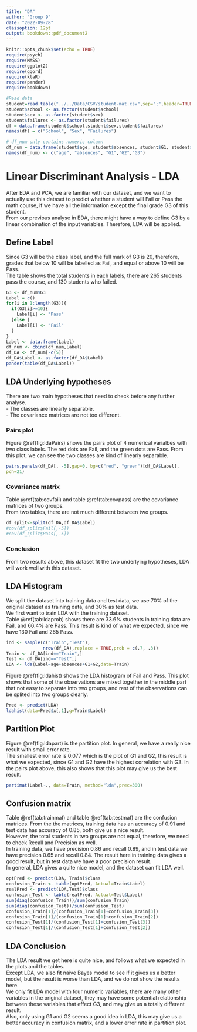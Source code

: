 ```yaml
---
title: "DA"
author: "Group 9"
date: "2022-09-28"
classoption: 12pt
output: bookdown::pdf_document2
---
```


```r
knitr::opts_chunk$set(echo = TRUE)
require(psych)
require(MASS)
require(ggplot2)
require(ggord)
require(klaR)
require(pander)
require(bookdown)
```

```r
#Read data
student=read.table("../../Data/CSV/student-mat.csv",sep=";",header=TRUE)
student$school <- as.factor(student$school)
student$sex <- as.factor(student$sex)
student$failures <- as.factor(student$failures)
df = data.frame(student$school,student$sex,student$failures)
names(df) = c("School", "Sex", "Failures")

# df_num only contains numeric column
df_num = data.frame(student$age, student$absences, student$G1, student$G2, student$G3)
names(df_num) <- c("age", "absences", "G1","G2","G3")
```

# Linear Discriminant Analysis - LDA

After EDA and PCA, we are familiar with our dataset, and we want to actually use this dataset to predict whether a student will Fail or Pass the math course, if we have all the information except the final grade G3 of this student.\
From our previous analyse in EDA, there might have a way to define G3 by a linear combination of the input variables. Therefore, LDA will be applied.\

## Define Label

Since G3 will be the class label, and the full mark of G3 is $20$, therefore, grades that below $10$ will be labelled as Fail, and equal or above $10$ will be Pass.\
The table shows the total students in each labels, there are 265 students pass the course, and 130 students who failed.\

```r
G3 <- df_num$G3
Label = c()
for(i in 1:length(G3)){
  if(G3[i]>=10){
    Label[i] <- "Pass"
  }else {
    Label[i] <- "Fail"
  }
}
Label <- data.frame(Label)
df_num <- cbind(df_num,Label)
df_DA <- df_num[-c(5)]
df_DA$Label <- as.factor(df_DA$Label)
pander(table(df_DA$Label))
```

## LDA Underlying hypotheses

There are two main hypotheses that need to check before any further analyse.\
- The classes are linearly separable.\
- The covariance matrices are not too different.\

### Pairs plot

Figure \@ref(fig:ldaPairs) shows the pairs plot of 4 numerical varialbes with two class labels. The red dots are Fail, and the green dots are Pass. From this plot, we can see the two classes are kind of linearly separable.\

```r
pairs.panels(df_DA[, -5],gap=0, bg=c("red", "green")[df_DA$Label],
pch=21)
```

### Covariance matrix

Table \@ref(tab:covfail) and table \@ref(tab:covpass) are the covariance matrices of two groups.\
From two tables, there are not much different between two groups.\

```r
df_split<-split(df_DA,df_DA$Label)
#cov(df_split$Fail[,-5])
#cov(df_split$Pass[,-5])
```

\begin{table}[ht]
\centering
\caption {Covariance Matrix of Fail Group}
\begin{tabular}{lllll}
  \hline
 & age & absences & G1 & G2 \\ 
  \hline
age      & 1.91  & 1.61   & -0.14 & 0.35 \\
absences & 1.61  & 109.76 & 2.41  & 6.41 \\ 
G1       & -0.14 & 2.41   & 2.90  & 1.70 \\
G2       & 0.35  & 6.41   & 1.70  & 7.36 \\
   \hline
\end{tabular}(\#tab:covfail)
\end{table}

\begin{table}[ht]
\centering
\caption {Covariance Matrix of Pass Group}
\begin{tabular}{lllll}
  \hline
 & age & absences & G1 & G2 \\ 
  \hline
age      & 1.42  & 1.63   & 0.42 & -0.27 \\
absences & 1.63  & 41.14  & 0.03 & -1.55 \\ 
G1       & 0.412 & 0.03   & 7.76 & 6.06 \\
G2       & -0.27 & -1.55  & 6.06 & 6.41 \\
   \hline
\end{tabular}(\#tab:covpass)
\end{table}

### Conclusion

From two results above, this dataset fit the two underlying hypotheses, LDA will work well with this dataset.\

## LDA Histogram

We split the dataset into training data and test data, we use $70\%$ of the original dataset as training data, and $30\%$ as test data.\
We first want to train LDA with the training dataset.\
Table \@ref(tab:ldaprob) shows there are $33.6\%$ students in training data are Fail, and $66.4\%$ are Pass. This result is kind of what we expected, since we have $130$ Fail and $265$ Pass.\

```r
ind <- sample(c("Train","Test"),
              nrow(df_DA),replace = TRUE,prob = c(.7, .3))
Train <- df_DA[ind=="Train",]
Test <- df_DA[ind=="Test",]
LDA <- lda(Label~age+absences+G1+G2,data=Train)
```

\begin{table}[ht]
\centering
\caption {Prior probabilities of groups}
\begin{tabular}{ll}
  \hline
Fail & Pass \\ 
  \hline
0.336 & 0.664 \\
   \hline
\end{tabular}(\#tab:ldaprob)
\end{table}

\newpage
Figure \@ref(fig:ldahist) shows the LDA histogram of Fail and Pass. This plot shows that some of the observations are mixed together in the middle part that not easy to separate into two groups, and rest of the observations can be splited into two groups clearly.\

```r
Pred <- predict(LDA)
ldahist(data=Pred$x[,1],g=Train$Label)
```

\newpage
## Partition Plot

Figure \@ref(fig:ldapart) is the partition plot. In general, we have a really nice result with small error rate.\
The smallest error rate is $0.077$ which is the plot of G1 and G2, this result is what we expected, since G1 and G2 have the highest correlation with G3. In the pairs plot above, this also shows that this plot may give us the best result.\

```r
partimat(Label~., data=Train, method="lda",prec=300)
```

\newpage
## Confusion matrix

Table \@ref(tab:trainmat) and table \@ref(tab:testmat) are the confusion matrices. From the the matrices, training data has an accuracy of $0.91$ and test data has accuracy of $0.85$, both give us a nice result.\
However, the total students in two groups are not equal, therefore, we need to check Recall and Precision as well.\
In training data, we have precision $0.86$ and recall $0.89$, and in test data we have precision $0.65$ and recall $0.84$. The result here in training data gives a good result, but in test data we have a poor precision result.\
In general, LDA gives a quite nice model, and the dataset can fit LDA well.\


```r
optPred <- predict(LDA, Train)$class
confusion_Train <- table(optPred, Actual=Train$Label)
realPred <- predict(LDA,Test)$class
confusion_Test <- table(realPred, Actual=Test$Label)
sum(diag(confusion_Train))/sum(confusion_Train)
sum(diag(confusion_Test))/sum(confusion_Test)
confusion_Train[1]/(confusion_Train[1]+confusion_Train[3])
confusion_Train[1]/(confusion_Train[1]+confusion_Train[2])
confusion_Test[1]/(confusion_Test[1]+confusion_Test[3])
confusion_Test[1]/(confusion_Test[1]+confusion_Test[2])
```

\begin{table}[ht]
\centering
\caption {Confusion matrix of training data}
\begin{tabular}{lll}
  \hline
& Fail & Pass \\ 
  \hline
Fail & 88 & 14 \\
Pass & 11 & 158 \\
   \hline
\end{tabular}(\#tab:trainmat)
\end{table}

\begin{table}[ht]
\centering
\caption {Confusion matrix of test data}
\begin{tabular}{lll}
  \hline
& Fail & Pass \\ 
  \hline
Fail & 26 & 14 \\
Pass & 5 & 79 \\
   \hline
\end{tabular}(\#tab:testmat)
\end{table}

\newpage
## LDA Conclusion

The LDA result we get here is quite nice, and follows what we expected in the plots and the tables.\
Except LDA, we also fit naive Bayes model to see if it gives us a better model, but the result is worse than LDA, and we do not show the results here.\
We only fit LDA model with four numeric variables, there are many other variables in the original dataset, they may have some potential relationship between these variables that effect G3, and may give us a totally different result.\
Also, only using G1 and G2 seems a good idea in LDA, this may give us a better accuracy in confusion matrix, and a lower error rate in partition plot.\



